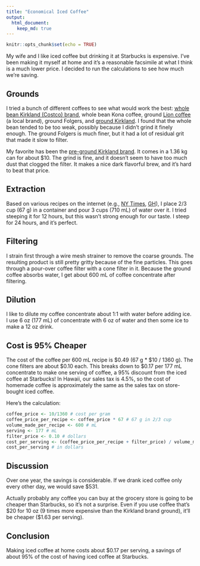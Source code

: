 ```yaml
---
title: "Economical Iced Coffee"
output: 
  html_document:
    keep_md: true
---
```


```r
knitr::opts_chunk$set(echo = TRUE)
```

My wife and I like iced coffee but drinking it at Starbucks is expensive. I've been making it myself at home and it's a reasonable facsimile at what I think is a much lower price. I decided to run the calculations to see how much we're saving.

## Grounds
I tried a bunch of different coffees to see what would work the best: [whole bean Kirkland (Costco) brand](https://www.costco.com/Kirkland-Signature-House-Blend-Coffee-2-lb%2c-2-pack.product.100232740.html), whole bean Kona coffee, ground [Lion coffee](http://www.lioncoffee.com/) (a local brand), ground Folgers, and [ground Kirkland](https://www.costco.com/Kirkland-Signature-Colombian-Coffee-3-lb%2c-2-pack.product.100120060.html). I found that the whole bean tended to be too weak, possibly because I didn't grind it finely enough. The ground Folgers is much finer, but it had a lot of residual grit that made it slow to filter.

My favorite has been the [pre-ground Kirkland brand](https://www.costco.com/Kirkland-Signature-Colombian-Coffee-3-lb%2c-2-pack.product.100120060.html). It comes in a 1.36 kg can for about $10. The grind is fine, and it doesn't seem to have too much dust that clogged the filter. It makes a nice dark flavorful brew, and it's hard to beat that price.

## Extraction
Based on various recipes on the internet (e.g., [NY Times](https://cooking.nytimes.com/recipes/1017355-cold-brewed-iced-coffee), [GH](http://www.goodhousekeeping.com/food-recipes/easy/a19854/iced-coffee-recipe/)), I place 2/3 cup (67 g) in a container and pour 3 cups (710 mL) of water over it. I tried steeping it for 12 hours, but this wasn't strong enough for our taste. I steep for 24 hours, and it's perfect.

## Filtering
I strain first through a wire mesh strainer to remove the coarse grounds. The resulting product is still pretty gritty because of the fine particles. This goes through a pour-over coffee filter with a cone filter in it. Because the ground coffee absorbs water, I get about 600 mL of coffee concentrate after filtering.

## Dilution
I like to dilute my coffee concentrate about 1:1 with water before adding ice. I use 6 oz (177 mL) of concentrate with 6 oz of water and then some ice to make a 12 oz drink.

## Cost is 95% Cheaper
The cost of the coffee per 600 mL recipe is $0.49 (67 g * $10 / 1360 g). The cone filters are about $0.10 each. This breaks down to $0.17 per 177 mL concentrate to make one serving of coffee, a 95% discount from the iced coffee at Starbucks! In Hawaii, our sales tax is 4.5%, so the cost of homemade coffee is approximately the same as the sales tax on store-bought iced coffee. 

Here's the calculation:

```r
coffee_price <- 10/1360 # cost per gram
coffee_price_per_recipe <- coffee_price * 67 # 67 g in 2/3 cup
volume_made_per_recipe <- 600 # mL
serving <- 177 # mL
filter_price <- 0.10 # dollars
cost_per_serving <- (coffee_price_per_recipe + filter_price) / volume_made_per_recipe * serving
cost_per_serving # in dollars
```

## Discussion
Over one year, the savings is considerable. If we drank iced coffee only every other day, we would save $531.

Actually probably any coffee you can buy at the grocery store is going to be cheaper than Starbucks, so it's not a surprise. Even if you use coffee that's $20 for 10 oz (9 times more expensive than the Kirkland brand ground), it'll be cheaper ($1.63 per serving). 

## Conclusion
Making iced coffee at home costs about $0.17 per serving, a savings of about 95% of the cost of having iced coffee at Starbucks. 